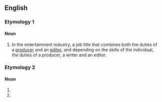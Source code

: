 ==English==

===Etymology 1===
{{blend|producer|editor|lang=en}}

====Noun====
{{en-noun}}

# In the entertainment industry, a job title that combines both the duties of a [[producer]] and an [[editor]], and depending on the skills of the individual, the duties of a producer, a writer and an editor.

===Etymology 2===

====Noun====
{{head|en|noun}}

# {{misspelling of|predator|lang=en}}
# {{misspelling of|predictor|lang=en}}